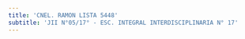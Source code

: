 ```yaml
---
title: 'CNEL. RAMON LISTA 5448'
subtitle: 'JII N°05/17° - ESC. INTEGRAL INTERDISCIPLINARIA N° 17'
---
```


#
